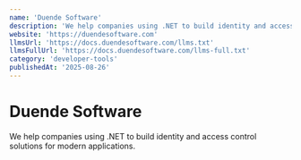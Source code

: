 ```yaml
---
name: 'Duende Software'
description: 'We help companies using .NET to build identity and access control solutions for modern applications.'
website: 'https://duendesoftware.com'
llmsUrl: 'https://docs.duendesoftware.com/llms.txt'
llmsFullUrl: 'https://docs.duendesoftware.com/llms-full.txt'
category: 'developer-tools'
publishedAt: '2025-08-26'
---
```


# Duende Software

We help companies using .NET to build identity and access control solutions for modern applications.
